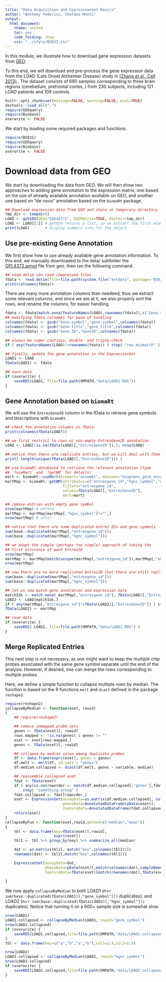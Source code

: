 ```yaml
---
title: "Data Acquisition and ExpressionSet Basics"
author: "Anthony Federico, Stefano Monti"
output:
  html_document:
    theme: united
    toc: yes
    code_folding: show
    css: "../style/BS831.css" 
---
```


In this module, we illustrate how to download gene expression datasets
from [GEO](http://www.ncbi.nlm.nih.gov/geo).

To this end, we will download and pre-process the gene expression data from the LOAD
(Late Onset Alzheimer Disease) study in
<a href="http://www.cell.com/fulltext/S0092-8674(13)00387-5">
[Zhang et al., Cell 2013]
</a>. The dataset consists of 690 samples corresponding to three brain
regions (cerebellum, prefrontal cortex, ) from 230 subjects, including 121 LOAD patients and 109 controls.

```r
knitr::opts_chunk$set(message=FALSE, warning=FALSE, eval=TRUE)
devtools::load_all(".")
require(GEOquery)
require(Biobase)
overwrite <- FALSE
```

We start by loading some required packages and functions.

```r
require(BS831)
require(GEOquery)
require(Biobase)
overwrite <- FALSE
```


# Download data from GEO

We start by downloading the data from GEO. We will then show two
approaches to adding gene annotation to the expression matrix, one
based on the use of already available annotation available on GEO, and
another one based on "de-novo" annotation based on the `biomaRt`
package.

```r
## Download expression data from GEO and store in temporary directory
tmp_dir <- tempdir()
LOAD <- getGEO(GEO="GSE44772", GSEMatrix=TRUE, destdir=tmp_dir)
LOAD <- LOAD[[1]] # getGEO returns a list, so we extract the first element
print(LOAD)       # display summary info for the object
```

## Use pre-existing Gene Annotation

We first show how to use already available gene annotation
information. To this end, we manually downloaded to the data/ subfolder the
[GPL4372.annot](https://www.ncbi.nlm.nih.gov/geo/query/acc.cgi?acc=GPL4372)
file from geo, then ran the following command.

```r
## read.delim can read compressed files
fdata <- read.delim(file=file.path(system.file("extdata", package="BS831"), "GPL4372.annot"), skip=27,row.names=1)
print(colnames(fdata))
```

There are many more annotation columns than needeed, thus we extract
some relevant columns, and since we are at it, we also properly sort
the rows, and rename the columns, for easier handling.

```r
fdata <- fdata[match.nona(featureNames(LOAD),rownames(fdata)),c("Gene.symbol","Gene.title","Gene.ID")]
## modifying fdata colnames for ease of handling
colnames(fdata) <- gsub("Gene.symbol","gene_symbol",colnames(fdata))
colnames(fdata) <- gsub("Gene.title","gene_title",colnames(fdata))
colnames(fdata) <- gsub("Gene.ID","GeneID",colnames(fdata)) 

## always be super-cautious, double- and triple-check
if ( any(featureNames(LOAD)!=rownames(fdata)) ) stop( "row mismatch" )

## finally, update the gene annotation in the ExpressionSet
LOAD1 <- LOAD
fData(LOAD1) <- fdata

## save data
if (overwrite) {
    saveRDS(LOAD1, file=file.path(OMPATH,"data/LOAD1.RDS"))
}
```

## Gene Annotation based on `biomaRt`

We will use the `EntrezGeneID` column in the fData to
retrieve gene symbols and descriptions with `biomaRt`.

```r
## check the annotation columns in fData
print(colnames(fData(LOAD)))

## we first restrict to rows w/ non-empty EntrezGeneID annotation
LOAD <- LOAD[!is.na(fData(LOAD)[,"EntrezGeneID"]),]; nrow(LOAD)

## notice that there are replicate entries, but we will deal with them later
print( length(unique(fData(LOAD)[,"EntrezGeneID"])) )

## use biomaRt databased to retrieve the relevant annotation (type
## `?useMart` and `?getBM` for details)
mart <- biomaRt::useMart(biomart="ensembl", dataset="hsapiens_gene_ensembl")
martMap <- biomaRt::getBM(attributes=c("entrezgene_id","hgnc_symbol","description"),
                          filters="entrezgene_id",
                          values=fData(LOAD)[,"EntrezGeneID"],
                          mart=mart)

## remove entries with empty gene symbol
nrow(martMap) # before
martMap <- martMap[martMap[,"hgnc_symbol"]!="",]
nrow(martMap) # after

## notice that there are some duplicated entrez IDs and gene symbols
sum(base::duplicated(martMap[,"entrezgene_id"]))     
sum(base::duplicated(martMap[,"hgnc_symbol"]))

## we adopt the simple (perhaps too simple) approach of taking the
## first occurence of each EntrezID
nrow(martMap)
martMap <- martMap[match(unique(martMap[,"entrezgene_id"]),martMap[,"entrezgene_id"]),]
nrow(martMap)

## now there are no more replicated EntrezID (but there are still replicate gene symbols)
sum(base::duplicated(martMap[,"entrezgene_id"]))     
sum(base::duplicated(martMap[,"hgnc_symbol"]))

## let us now match gene annotation and expression data
matchIdx <- match.nona( martMap[,"entrezgene_id"], fData(LOAD)[,"EntrezGeneID"] )
LOAD2 <- LOAD[matchIdx,]
if ( any(martMap[,"entrezgene_id"]!=fData(LOAD2)[,"EntrezGeneID"]) ) stop( "row mismatch" )
fData(LOAD2) <- martMap

## save data
if (overwrite) {
    saveRDS( LOAD2, file=file.path(OMPATH,"data/LOAD2.RDS") )
}
```

## Merge Replicated Entries

This next step is not necessary, as one might want to keep the
multiple chip probes associated with the same gene symbol separate until
the end of the analysis. However, if desired, one can merge the rows
corresponding to multiple probes.

Here, we define a simple function to collapse multiple rows by
median. The function is based on the R functions `melt` and `dcast`
defined in the package `reshape2`.

```r
require(reshape2)
collapseByMedian <- function(eset, rowid)
{
    ## require(reshape2)

    ## remove unmapped probe sets
    genes <- fData(eset)[, rowid]
    rows.mapped <- !is.na(genes) & genes != ""
    eset <- eset[rows.mapped,]
    genes <- fData(eset)[, rowid]

    ## collapse by median value among duplicate probes
    df <- data.frame(exprs(eset), genes = genes)
    df.melt <- melt(df, id.vars = "genes")
    df.median.collapsed <- dcast(df.melt, genes ~ variable, median)

    ## reassemble collapsed eset
    fdat <- fData(eset)
    if ( any(is.na(roworder <- match(df.median.collapsed[,'genes'],fdat[,rowid]))) )
        stop( "something wrong" )
    fdat.collapsed <- fdat[roworder,]
    eset <- ExpressionSet(assayData=as.matrix(df.median.collapsed[, colnames(eset)]),
                          phenoData=AnnotatedDataFrame(pData(eset)),
                          featureData=AnnotatedDataFrame(fdat.collapsed))
    return(eset)
}
collapseByFun <- function(eset,rowid,method=c("median","mean"))
{
    tbl <- data.frame(key=fData(eset)[,rowid],
                      exprs(eset))
    tbl1 <- tbl %>% group_by(key) %>% summarize_all(median)

    dat <- as.matrix(tbl1[,-match("key",colnames(tbl1))])
    rownames(dat) <- tbl1[,match("key",colnames(tbl1))]

    ExpressionSet(assayData=dat,
                  phenoData=pData(eset)[,match(colnames(dat),sampleNames(eset))],
                  featureData=fData(eset)[match(rownames(dat),fData(eset)[,rowid]),])
    
}
```

We now apply `collapseByMedian` to both
LOAD1 (n=`r sum(base::duplicated(fData(LOAD1)[,"gene_symbol"]))` duplicates), and 
LOAD2 (n=`r sum(base::duplicated(fData(LOAD2)[,"hgnc_symbol"]))` duplicates).
Notice that running it on a 600+ sample size is somewhat slow.

```r
nrow(LOAD1)
LOAD1.collapsed <- collapseByMedian(LOAD1, rowid="gene_symbol")
nrow(LOAD1.collapsed)
if (overwrite) {
    saveRDS(LOAD1.collapsed,file=file.path(OMPATH,"data/LOAD1.collapsed.RDS"))
}
tbl <- data.frame(key=c("a","b","a","b"),col1=1:4,col2=5:8)

```

```r
nrow(LOAD2)
LOAD2.collapsed <- collapseByMedian(LOAD2, rowid="hgnc_symbol")
nrow(LOAD2.collapsed)
if (overwrite) {
    saveRDS(LOAD2.collapsed,file=file.path(OMPATH,"data/LOAD2.collapsed.RDS"))
}
```
